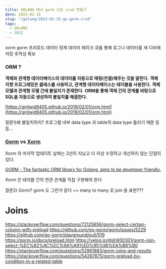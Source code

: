 ```yaml
---
title: GOLANG 에서 gorm 으로 crud 만들기
date: 2022-02-15
slug: "/golang/2022-02-15-go-gorm-crud"
tags:
  - GOLANG
  - 2022
---
```


xorm gorm 프리로드
데이터 정제 데이터 레이크
큐를 통해 로그나 데이터를 새 디비에 저장
추적성 확보

### ORM ?

**객체와 관계형 데이터베이스의 데이터를 자동으로 매핑(연결)해주는 것을 말한다.**
**객체 지향 프로그래밍은 클래스를 사용하고, 관계형 데이터베이스는 테이블을 사용한다.**
**객체 모델과 관계형 모델 간에 불일치가 존재한다.**
**ORM을 통해 객체 간의 관계를 바탕으로 SQL을 자동으로 생성하여 불일치를 해결한다.**

[https://gmlwjd9405.github.io/2019/02/01/orm.html](https://gmlwjd9405.github.io/2019/02/01/orm.html)

질문1)왜 불일치하지? 프로그램 내부 data type 과 table의 data type 틀리기 때문 등등...

### **[Gorm](https://gorm.io/) vs [Xorm](https://xorm.io/)**

Xorm 의 마지막 업데이트 날짜는 2년이 지났고 더 이상 수정하고 개선하지 않는 단점이 있다. 

[GORM - The fantastic ORM library for Golang, aims to be developer friendly.](https://gorm.io/)

Xorm 은  테이블 간의 연관 관계를 직접 구현해야 한다

질문2)  Gorm? gorm 도 그런거 같다 =>   many to many 로 join 을 표현???


# Joins
https://stackoverflow.com/questions/72125656/gorm-select-certain-column-with-preload
https://github.com/go-gorm/gorm/issues/5229
https://github.com/go-gorm/playground/pull/519
https://gorm.io/docs/preload.html
https://velog.io/@jjh930301/gorm-join-select-%EC%82%AC%EC%9A%A9%ED%95%98%EA%B8%B0
https://stackoverflow.com/questions/52961883/gorm-joins-and-results
https://stackoverflow.com/questions/54267875/gorm-preload-by-condition-in-a-related-table

